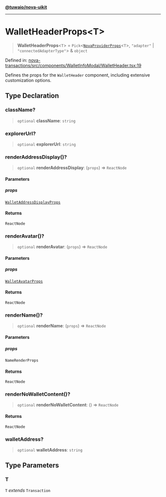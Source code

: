 [**@tuwaio/nova-uikit**](../../../README.md)

***

# WalletHeaderProps\<T\>

> **WalletHeaderProps**\<`T`\> = `Pick`\<[`NovaProviderProps`](../providers/type-aliases/NovaProviderProps.md)\<`T`\>, `"adapter"` \| `"connectedAdapterType"`\> & `object`

Defined in: [nova-transactions/src/components/WalletInfoModal/WalletHeader.tsx:19](https://github.com/TuwaIO/nova-uikit/blob/3a29637d28cc67faffd032c30ad65c599c55d8fe/packages/nova-transactions/src/components/WalletInfoModal/WalletHeader.tsx#L19)

Defines the props for the `WalletHeader` component, including extensive customization options.

## Type Declaration

### className?

> `optional` **className**: `string`

### explorerUrl?

> `optional` **explorerUrl**: `string`

### renderAddressDisplay()?

> `optional` **renderAddressDisplay**: (`props`) => `ReactNode`

#### Parameters

##### props

[`WalletAddressDisplayProps`](WalletAddressDisplayProps.md)

#### Returns

`ReactNode`

### renderAvatar()?

> `optional` **renderAvatar**: (`props`) => `ReactNode`

#### Parameters

##### props

[`WalletAvatarProps`](WalletAvatarProps.md)

#### Returns

`ReactNode`

### renderName()?

> `optional` **renderName**: (`props`) => `ReactNode`

#### Parameters

##### props

`NameRenderProps`

#### Returns

`ReactNode`

### renderNoWalletContent()?

> `optional` **renderNoWalletContent**: () => `ReactNode`

#### Returns

`ReactNode`

### walletAddress?

> `optional` **walletAddress**: `string`

## Type Parameters

### T

`T` *extends* `Transaction`
